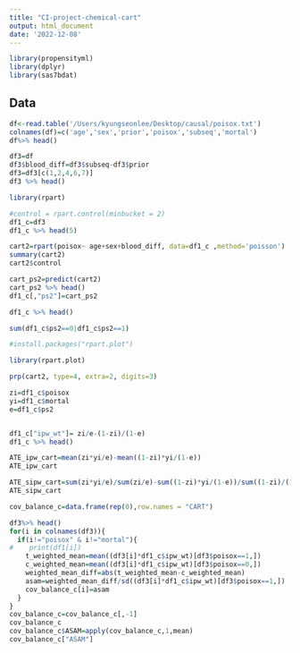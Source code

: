```yaml
---
title: "CI-project-chemical-cart"
output: html_document
date: '2022-12-08'
---
```


```r

library(propensityml)
library(dplyr)
library(sas7bdat)

```
## Data
```r
df<-read.table('/Users/kyungseonlee/Desktop/causal/poisox.txt')
colnames(df)=c('age','sex','prior','poisox','subseq','mortal')
df%>% head()

df3=df
df3$blood_diff=df3$subseq-df3$prior
df3=df3[c(1,2,4,6,7)]
df3 %>% head()

```

```r
library(rpart)

#control = rpart.control(minbucket = 2)
df1_c=df3
df1_c %>% head(5)

cart2=rpart(poisox~ age+sex+blood_diff, data=df1_c ,method='poisson')
summary(cart2)
cart2$control

cart_ps2=predict(cart2)
cart_ps2 %>% head()
df1_c[,"ps2"]=cart_ps2

df1_c %>% head()

sum(df1_c$ps2==0|df1_c$ps2==1)
```
```r
#install.packages("rpart.plot")

library(rpart.plot)

prp(cart2, type=4, extra=2, digits=3) 
```

```r
zi=df1_c$poisox
yi=df1_c$mortal
e=df1_c$ps2


df1_c["ipw_wt"]= zi/e-(1-zi)/(1-e)
df1_c %>% head()

ATE_ipw_cart=mean(zi*yi/e)-mean((1-zi)*yi/(1-e))
ATE_ipw_cart
```

```r

ATE_sipw_cart=sum(zi*yi/e)/sum(zi/e)-sum((1-zi)*yi/(1-e))/sum((1-zi)/(1-e))
ATE_sipw_cart
```

```r
cov_balance_c=data.frame(rep(0),row.names = "CART")

df3%>% head()
for(i in colnames(df3)){
  if(i!="poisox" & i!="mortal"){
#    print(df1[i])
    t_weighted_mean=mean((df3[i]*df1_c$ipw_wt)[df3$poisox==1,])
    c_weighted_mean=mean((df3[i]*df1_c$ipw_wt)[df3$poisox==0,])
    weighted_mean_diff=abs(t_weighted_mean-c_weighted_mean)
    asam=weighted_mean_diff/sd((df3[i]*df1_c$ipw_wt)[df3$poisox==1,])
    cov_balance_c[i]=asam
  }
}
cov_balance_c=cov_balance_c[,-1]
cov_balance_c
cov_balance_c$ASAM=apply(cov_balance_c,1,mean)
cov_balance_c["ASAM"]
```

```r

```






